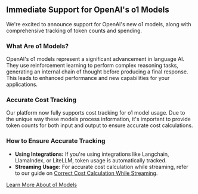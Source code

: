 ## Immediate Support for OpenAI's o1 Models

We're excited to announce support for OpenAI's new o1 models, along with comprehensive tracking of token counts and spending.

### What Are o1 Models?

OpenAI's o1 models represent a significant advancement in language AI. They use reinforcement learning to perform complex reasoning tasks, generating an internal chain of thought before producing a final response. This leads to enhanced performance and new capabilities for your applications.

### Accurate Cost Tracking

Our platform now fully supports cost tracking for o1 model usage. Due to the unique way these models process information, it's important to provide token counts for both input and output to ensure accurate cost calculations.

### How to Ensure Accurate Tracking

- **Using Integrations:** If you're using integrations like Langchain, LlamaIndex, or LiteLLM, token usage is automatically tracked.
- **Streaming Usage:** For accurate cost calculation while streaming, refer to our guide on [Correct Cost Calculation While Streaming](https://docs.helicone.ai/use-cases/enable-stream-usage).

[Learn More About o1 Models](https://openai.com/index/introducing-openai-o1-preview/)
